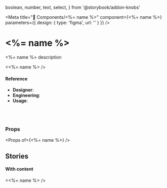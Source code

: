   boolean,
  number,
  text,
  select,
} from '@storybook/addon-knobs'


<Meta
  title="🧬 Components/<%= name %>"
  component={<%= name %>}
  parameters={{
      design: {
        type: 'figma',
        url: ''
      }
    }}
/>

# <%= name %>

<%= name %> description

<Preview>
  <Story name="default">
    <<%= name %> />
  </Story>
</Preview>

#### Reference

- **Designer**:
- **Engineering**:
- **Usage**:

<br />
<br />

### Props

<Props of={<%= name %>} />

## Stories

#### With content

<Preview>
  <Story name="with content">
    <<%= name %> />
  </Story>
</Preview>